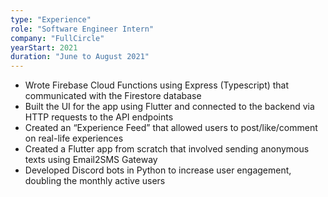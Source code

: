 ```yaml
---
type: "Experience"
role: "Software Engineer Intern"
company: "FullCircle"
yearStart: 2021
duration: "June to August 2021"
---
```

- Wrote Firebase Cloud Functions using Express (Typescript) that communicated with the Firestore database
- Built the UI for the app using Flutter and connected to the backend via HTTP requests to the API endpoints
- Created an “Experience Feed” that allowed users to post/like/comment on real-life experiences
- Created a Flutter app from scratch that involved sending anonymous texts using Email2SMS Gateway
- Developed Discord bots in Python to increase user engagement, doubling the monthly active users
